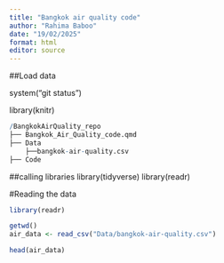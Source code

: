 ```yaml
---
title: "Bangkok air quality code"
author: "Rahima Baboo"
date: "19/02/2025"
format: html
editor: source
---
```


##Load data

system("git status")

library(knitr)

```r
/BangkokAirQuality_repo 
├── Bangkok_Air_Quality_code.qmd
├── Data    
    ├──bangkok-air-quality.csv
├── Code
```


##calling libraries
library(tidyverse)
library(readr)

#Reading the data

```r
library(readr)

getwd()
air_data <- read_csv("Data/bangkok-air-quality.csv")

head(air_data)
```




